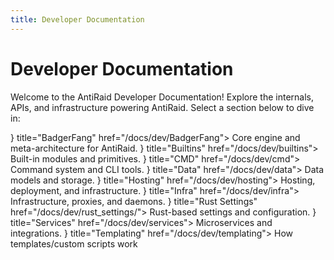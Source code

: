 ```yaml
---
title: Developer Documentation
---
```


# Developer Documentation

Welcome to the AntiRaid Developer Documentation! Explore the internals, APIs, and infrastructure powering AntiRaid. Select a section below to dive in:

<Cards>
  <Card icon={<FaCogs />} title="BadgerFang" href="/docs/dev/BadgerFang">
    Core engine and meta-architecture for AntiRaid.
  </Card>
  <Card icon={<FaCubes />} title="Builtins" href="/docs/dev/builtins">
    Built-in modules and primitives.
  </Card>
  <Card icon={<FaCode />} title="CMD" href="/docs/dev/cmd">
    Command system and CLI tools.
  </Card>
  <Card icon={<FaDatabase />} title="Data" href="/docs/dev/data">
    Data models and storage.
  </Card>
  <Card icon={<FaCloud />} title="Hosting" href="/docs/dev/hosting">
    Hosting, deployment, and infrastructure.
  </Card>
  <Card icon={<FaNetworkWired />} title="Infra" href="/docs/dev/infra">
    Infrastructure, proxies, and daemons.
  </Card>
  <Card icon={<FaRust />} title="Rust Settings" href="/docs/dev/rust_settings/">
    Rust-based settings and configuration.
  </Card>
  <Card icon={<FaPuzzlePiece />} title="Services" href="/docs/dev/services">
    Microservices and integrations.
  </Card>
  <Card icon={<FaBook />} title="Templating" href="/docs/dev/templating">
    How templates/custom scripts work
  </Card>
</Cards>
